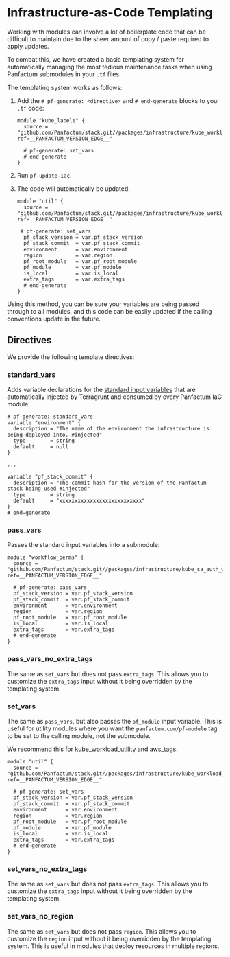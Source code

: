 # Infrastructure-as-Code Templating

Working with modules can involve a lot of boilerplate code that can be difficult to maintain due
to the sheer amount of copy / paste required to apply updates.

To combat this, we have created a basic templating system for automatically managing the most tedious maintenance tasks
when using Panfactum submodules in your `.tf` files.

The templating system works as follows:

1. Add the `# pf-generate: <directive>` and `# end-generate` blocks to your `.tf` code:

   ```hcl
   module "kube_labels" {
     source = "github.com/Panfactum/stack.git//packages/infrastructure/kube_workload_utility?ref=__PANFACTUM_VERSION_EDGE__"

     # pf-generate: set_vars
     # end-generate
   }
   ```

2. Run `pf-update-iac`.

3. The code will automatically be updated:

   ```hcl
   module "util" {
     source = "github.com/Panfactum/stack.git//packages/infrastructure/kube_workload_utility?ref=__PANFACTUM_VERSION_EDGE__"

    # pf-generate: set_vars
     pf_stack_version = var.pf_stack_version
     pf_stack_commit  = var.pf_stack_commit
     environment      = var.environment
     region           = var.region
     pf_root_module   = var.pf_root_module
     pf_module        = var.pf_module
     is_local         = var.is_local
     extra_tags       = var.extra_tags
     # end-generate
   }
   ```

Using this method, you can be sure your variables are being passed through to all modules, and this code can be
easily updated if the calling conventions update in the future.

## Directives

We provide the following template directives:

### standard\_vars

Adds variable declarations for the
[standard input variables](/docs/edge/reference/infrastructure-modules/overview#standard-variables) that are automatically
injected by Terragrunt and consumed by every Panfactum IaC module:

```hcl
# pf-generate: standard_vars
variable "environment" {
  description = "The name of the environment the infrastructure is being deployed into. #injected"
  type        = string
  default     = null
}

...

variable "pf_stack_commit" {
  description = "The commit hash for the version of the Panfactum stack being used #injected"
  type        = string
  default     = "xxxxxxxxxxxxxxxxxxxxxxxxxxx"
}
# end-generate
```

### pass\_vars

Passes the standard input variables into a submodule:

```hcl
module "workflow_perms" {
  source = "github.com/Panfactum/stack.git//packages/infrastructure/kube_sa_auth_workflow?ref=__PANFACTUM_VERSION_EDGE__"

  # pf-generate: pass_vars
  pf_stack_version = var.pf_stack_version
  pf_stack_commit  = var.pf_stack_commit
  environment      = var.environment
  region           = var.region
  pf_root_module   = var.pf_root_module
  is_local         = var.is_local
  extra_tags       = var.extra_tags
  # end-generate
}
```

### pass\_vars\_no\_extra\_tags

The same as `set_vars` but does not pass `extra_tags`. This allows you to customize the `extra_tags` input
without it being overridden by the templating system.

### set\_vars

The same as `pass_vars`, but also passes the `pf_module` input variable. This is useful for utility modules
where you want the `panfactum.com/pf-module` tag to be set to the calling module, not the submodule.

We recommend this for [kube\_workload\_utility](/docs/edge/reference/infrastructure-modules/submodule/kubernetes/kube_workload_utility)
and [aws\_tags](/docs/edge/reference/infrastructure-modules/submodule/aws/aws_tags).

```hcl
module "util" {
  source = "github.com/Panfactum/stack.git//packages/infrastructure/kube_workload_utility?ref=__PANFACTUM_VERSION_EDGE__"

  # pf-generate: set_vars
  pf_stack_version = var.pf_stack_version
  pf_stack_commit  = var.pf_stack_commit
  environment      = var.environment
  region           = var.region
  pf_root_module   = var.pf_root_module
  pf_module        = var.pf_module
  is_local         = var.is_local
  extra_tags       = var.extra_tags
  # end-generate
}
```

### set\_vars\_no\_extra\_tags

The same as `set_vars` but does not pass `extra_tags`. This allows you to customize the `extra_tags` input
without it being overridden by the templating system.

### set\_vars\_no\_region

The same as `set_vars` but does not pass `region`. This allows you to customize the `region` input
without it being overridden by the templating system. This is useful in modules that deploy resources in
multiple regions.
